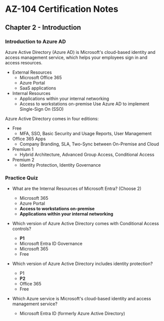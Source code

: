 # AZ-104 Certification Notes
## Chapter 2 - Introduction

### Introduction to Azure AD
Azure Active Directory (Azure AD) is Microsoft's cloud-based identity and access management service, which helps your employees sign in and access resources.
* External Resources
	* Microsoft Office 365
	* Azure Portal
	* SaaS applications
* Internal Resources
	* Applications within your internal networking
	* Access to workstations on-premise
Use Azure AD to implement Single-Sign On (SSO)

Azure Active Directory comes in four editions:
* Free
	* MFA, SSO, Basic Security and Usage Reports, User Management
* Office 365 Apps
	* Company Branding, SLA, Two-Sync between On-Premise and Cloud
* Premium 1
	* Hybrid Architecture, Advanced Group Access, Conditional Access
* Premium 2
	* Identity Protection, Identity Governance

### Practice Quiz
* What are the Internal Resources of Microsoft Entra? (Choose 2)
	* Microsoft 365
	* Azure Portal
	* **Access to workstations on-premise**
	* **Applications within your internal networking**
* Which version of Azure Active Directory comes with Conditional Access controls?
	* **P1**
	* Microsoft Entra ID Governance
	* Microsoft 365
	* Free
* Which version of Azure Active Directory includes identity protection?
	* P1
	* **P2**
	* Office 365
	* Free

* Which Azure service is Microsoft's cloud-based identity and access management service?
	* Microsoft Entra ID (formerly Azure Active Directory)